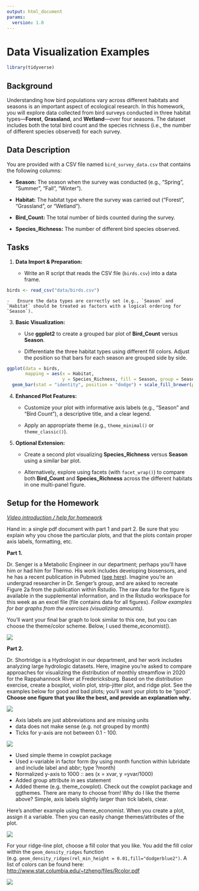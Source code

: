 ```yaml
---
output: html_document
params:
  version: 1.0
---
```


# Data Visualization Examples {.unnumbered}

```r
library(tidyverse)
```


## Background

Understanding how bird populations vary across different habitats and seasons is an important aspect of ecological research. In this homework, you will explore data collected from bird surveys conducted in three habitat types—**Forest**, **Grassland**, and **Wetland**—over four seasons. The dataset includes both the total bird count and the species richness (i.e., the number of different species observed) for each survey.

## Data Description

You are provided with a CSV file named `bird_survey_data.csv` that contains the following columns:

-   **Season:** The season when the survey was conducted (e.g., "Spring", "Summer", "Fall", "Winter").

-   **Habitat:** The habitat type where the survey was carried out ("Forest", "Grassland", or "Wetland").

-   **Bird_Count:** The total number of birds counted during the survey.

-   **Species_Richness:** The number of different bird species observed.

## Tasks

1.  **Data Import & Preparation:**

    -   Write an R script that reads the CSV file (`birds.csv`) into a data frame.

```r
birds <- read_csv("data/birds.csv")
```


    -   Ensure the data types are correctly set (e.g., `Season` and `Habitat` should be treated as factors with a logical ordering for `Season`).

3.  **Basic Visualization:**

    -   Use **ggplot2** to create a grouped bar plot of **Bird_Count** versus **Season**.

    -   Differentiate the three habitat types using different fill colors. Adjust the position so that bars for each season are grouped side by side.
    
```r
ggplot(data = birds, 
       mapping = aes(x = Habitat, 
                     y = Species_Richness, fill = Season, group = Season)) + labs(x = "Habitat type") + 
  geom_bar(stat = "identity", position = "dodge") + scale_fill_brewer(palette = 4)
```


4.  **Enhanced Plot Features:**

    -   Customize your plot with informative axis labels (e.g., “Season” and “Bird Count”), a descriptive title, and a clear legend.

    -   Apply an appropriate theme (e.g., `theme_minimal()` or `theme_classic()`).

5.  **Optional Extension:**

    -   Create a second plot visualizing **Species_Richness** versus **Season** using a similar bar plot.

    -   Alternatively, explore using facets (with `facet_wrap()`) to compare both **Bird_Count** and **Species_Richness** across the different habitats in one multi-panel figure.

## Setup for the Homework

[*Video introduction / help for homework*](https://video.vt.edu/media/BSE%203144:%20Week6,%20Homework%20Hints_Help/1_zo40gr7q)

Hand in: a single pdf document with part 1 and part 2. Be sure that you explain why you chose the particular plots, and that the plots contain proper axis labels, formatting, etc.

**Part 1.**

Dr. Senger is a Metabolic Engineer in our department; perhaps you’ll have him or had him for Thermo. His work includes developing biosensors, and he has a recent publication in Pubmed ([see here](https://peerj.com/articles/9805/)). Imagine you’re an undergrad researcher in Dr. Senger’s group, and are asked to recreate Figure 2a from the publication within Rstudio. The raw data for the figure is available in the supplemental information, and in the Rstudio workspace for this week as an excel file (file contains data for all figures). *Follow examples for bar graphs from the exercises (visualizing amounts).*

You’ll want your final bar graph to look similar to this one, but you can choose the theme/color scheme. Below, I used theme_economist().

![](images/phb-oleic-acid.png)

**Part 2.**

Dr. Shortridge is a Hydrologist in our department, and her work includes analyzing large hydrologic datasets. Here, imagine you’re asked to compare approaches for visualizing the distribution of monthly streamflow in 2020 for the Rappahannock River at Fredericksburg. Based on the distribution exercise, create a boxplot, violin plot, strip-jitter plot, and ridge plot. See the examples below for good and bad plots; you’ll want your plots to be “good”. **Choose one figure that you like the best, and provide an explanation why.**

![](images/wrong.png)

-   Axis labels are just abbreviations and are missing units
- data does not make sense (e.g. not grouped by month)
-   Ticks for y-axis are not between 0.1 - 100.

![](images/boxplot.png)

-   Used simple theme in cowplot package
-   Used x-variable in factor form (by using month function within lubridate and include label and abbr; type ?month)
-   Normalized y-axis to 1000 :: aes (x = xvar, y =yvar/1000)
-   Added group attribute in aes statement
-   Added theme (e.g. theme_cowplot). Check out the cowplot package and ggthemes. There are many to choose from! Why do I like the theme above? Simple, axis labels slightly larger than tick labels, clear.

Here’s another example using theme_economist. When you create a plot, assign it a variable. Then you can easily change themes/attributes of the plot.

![](images/theme.png)

For your ridge-line plot, choose a fill color that you like. You add the fill color within the `geom_density_ridges` function (e.g. `geom_density_ridges(rel_min_height = 0.01,fill="dodgerblue2")`. A list of colors can be found here: <http://www.stat.columbia.edu/~tzheng/files/Rcolor.pdf>

![](images/ridgeline.png)
